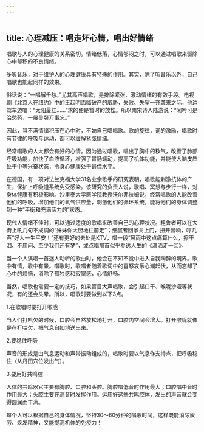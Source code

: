 ```yaml
---
---
---
```

title: 心理减压：唱走坏心情，唱出好情绪
---



唱歌与人的心理健康的关系密切。情绪低落，心情郁闷之时，可以通过唱歌来驱除心中郁积的不良情绪。

多听音乐，对于维护人的心理健康具有特殊的作用。其实，除了听音乐以外，自己唱歌也能起同样的效果。

俗话说：“一唱解千愁。”尤其高声唱歌，是排除紧张、激动情绪的有效手段。电视剧《北京人在纽约》中的王起明面临破产的威胁，失败、失望一齐袭来之际，他边驾车边唱：“太阳最红……”求的便是暂时的放松。所以南宋诗人陆游说：“闲吟可是治愁药，一展吴牋万事忘。”

因此，当不满情绪积压在心中时，不妨自己唱唱歌。歌的旋律，词的激励，唱歌时有节律的呼吸与运动，都可以缓解紧张情绪。

经常唱歌的人大都会有好的心情。因为通过唱歌，唱出了胸中的秽气，改善了肺部呼吸功能，加快了血液循环，增强了胃肠蠕动，提高了机体功能，并能使大脑皮质处于中等兴奋状态，令身心健康处于最佳水平。

在德国，有一项对法兰克福大学31名业余歌手的研究表明，唱歌能刺激抗体的产生，保护上呼吸道系统免受感染。该研究的负责人说，歌唱、冥想与步行一样，对身体健康有积极影响。沙里泰大学医学院教授沃尔弗拉姆说，经常唱歌的人能改善他们的呼吸，增加他们的氧气供应量，刺激他们的循环系统，能将他们的身体调整到一种“平衡和充满活力的”状态。

现代人情绪不佳时，可以通过适度的歌唱来改善自己的心理状况。粗鲁者可以在大街上吼几句不成调的“妹妹你大胆地往前走”；细腻者回家关上门，扭开音响，哼几声“好人一生平安！”还有更好的去处是KTV，唱一段“风雨中这点痛算什么，擦干泪、不用问、至少我们还有梦”，或点唱那首似乎参透人生的《潇洒走一回》。

当一个人演唱一首迷人动听的歌曲时，他会在不知不觉中进入自我陶醉的境界。歌中有情，歌中有景。唱歌时，歌唱者随着歌词中的喜怒哀乐心潮起伏，从而忘却了心中的烦恼，消除了孤独感和寂寞感，心情舒畅。

当然，唱歌也需要一定的技巧，如果盲目大声唱歌，会引起口干、喉咙沙哑等状况，有的还会头晕。所以，唱歌时要做到以下3点。

1.在歌唱时要打开喉咙

当人们打哈欠的时候，口腔会自然放松地打开，口腔内空间会增大。打开喉咙就像是在打哈欠，把气息自如地送出来。

2.要稳住呼吸

声音的形成是由气息运动和声带振动组成的，唱歌时要以气息作支持点，把呼吸稳住（从丹田穴位发出气）。

3.要用好共鸣腔

人体的共鸣器官主要有胸腔、口腔和头腔。胸腔唱低音时作用最大；口腔唱中音时作用最大；头腔主要在高音时发挥作用。运用好这些共鸣腔体，发出的声音就会变得圆润而丰满。

每个人可以根据自己的身体情况，坚持30～60分钟的唱歌时间，这样既能消除疲劳、焕发精神，又能提高机体的免疫力！